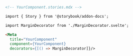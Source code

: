 ```md
<!-- YourComponent.stories.mdx -->

import { Story } from '@storybook/addon-docs';

import MarginDecorator from './MarginDecorator.svelte';

<Meta 
  title="YourComponent" 
  component={YourComponent} 
  decorators={[() => MarginDecorator]}/>
```